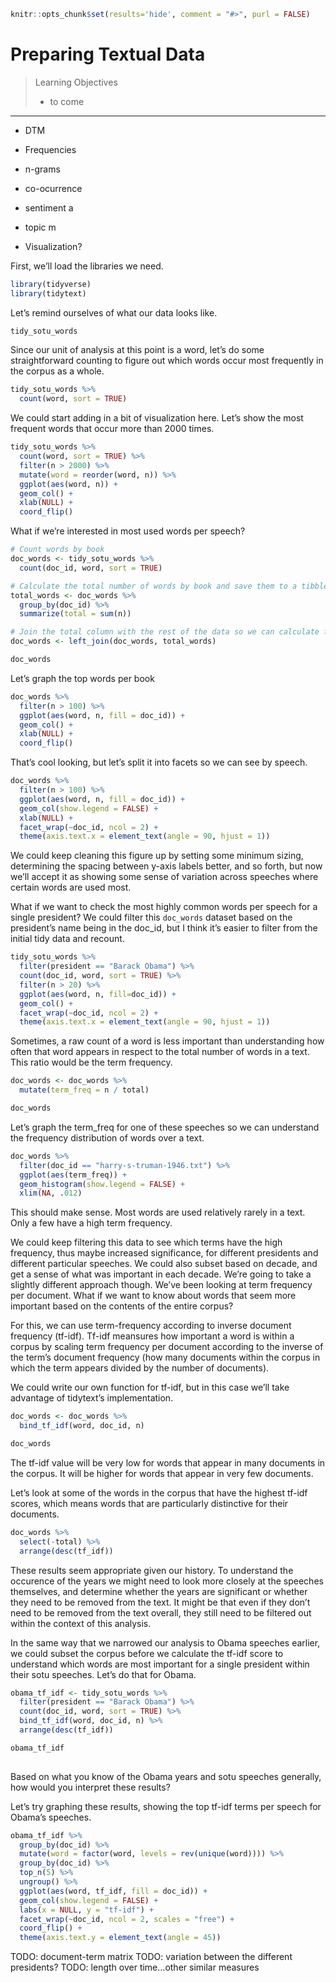```r
knitr::opts_chunk$set(results='hide', comment = "#>", purl = FALSE)
```

# Preparing Textual Data {#textprep}


> Learning Objectives
>
> - to come

------------

- DTM

- Frequencies

- n-grams

- co-ocurrence

- sentiment a

- topic m

- Visualization?

First, we'll load the libraries we need. 

```r
library(tidyverse)
library(tidytext)
```

Let's remind ourselves of what our data looks like. 

```r
tidy_sotu_words
```

Since our unit of analysis at this point is a word, let's do some straightforward counting to figure out which words occur most frequently in the corpus as a whole. 

```r
tidy_sotu_words %>%
  count(word, sort = TRUE)
```

We could start adding in a bit of visualization here. Let's show the most frequent words that occur more than 2000 times. 

```r
tidy_sotu_words %>%
  count(word, sort = TRUE) %>%
  filter(n > 2000) %>%
  mutate(word = reorder(word, n)) %>%
  ggplot(aes(word, n)) +
  geom_col() +
  xlab(NULL) +
  coord_flip()

```

What if we're interested in most used words per speech?

```r
# Count words by book
doc_words <- tidy_sotu_words %>%
  count(doc_id, word, sort = TRUE)

# Calculate the total number of words by book and save them to a tibble
total_words <- doc_words %>%
  group_by(doc_id) %>%
  summarize(total = sum(n))

# Join the total column with the rest of the data so we can calculate frequency
doc_words <- left_join(doc_words, total_words)

doc_words 
```

Let's graph the top words per book

```r
doc_words %>% 
  filter(n > 100) %>%
  ggplot(aes(word, n, fill = doc_id)) +
  geom_col() + 
  xlab(NULL) +
  coord_flip()
```

That's cool looking, but let's split it into facets so we can see by speech. 

```r
doc_words %>% 
  filter(n > 100) %>%
  ggplot(aes(word, n, fill = doc_id)) +
  geom_col(show.legend = FALSE) + 
  xlab(NULL) +
  facet_wrap(~doc_id, ncol = 2) + 
  theme(axis.text.x = element_text(angle = 90, hjust = 1))
```

We could keep cleaning this figure up by setting some minimum sizing, determining the spacing between y-axis labels better, and so forth, but now we'll accept it as showing some sense of variation across speeches where certain words are used most. 

What if we want to check the most highly common words per speech for a single president? We could filter this `doc_words` dataset based on the president's name being in the doc_id, but I think it's easier to filter from the initial tidy data and recount. 

```r
tidy_sotu_words %>%
  filter(president == "Barack Obama") %>%
  count(doc_id, word, sort = TRUE) %>%
  filter(n > 20) %>%
  ggplot(aes(word, n, fill=doc_id)) +
  geom_col() +
  facet_wrap(~doc_id, ncol = 2) + 
  theme(axis.text.x = element_text(angle = 90, hjust = 1))
```


Sometimes, a raw count of a word is less important than understanding how often that word appears in respect to the total number of words in a text. This ratio would be the term frequency. 

```r
doc_words <- doc_words %>%
  mutate(term_freq = n / total)

doc_words 
```

Let's graph the term_freq for one of these speeches so we can understand the frequency distribution of words over a text.

```r
doc_words %>%
  filter(doc_id == "harry-s-truman-1946.txt") %>%
  ggplot(aes(term_freq)) +
  geom_histogram(show.legend = FALSE) +
  xlim(NA, .012)
```
This should make sense. Most words are used relatively rarely in a text. Only a few have a high term frequency. 

We could keep filtering this data to see which terms have the high frequency, thus maybe increased significance, for different presidents and different particular speeches. We could also subset based on decade, and get a sense of what was important in each decade. We're going to take a slightly different approach though. We've been looking at term frequency per document. What if we want to know about words that seem more important based on the contents of the entire corpus?

For this, we can use term-frequency according to inverse document frequency (tf-idf). Tf-idf meansures how important a word is within a corpus by scaling term frequency per document according to the inverse of the term's document frequency (how many documents within the corpus in which the term appears divided by the number of documents). 

We could write our own function for tf-idf, but in this case we'll take advantage of tidytext's implementation. 

```r
doc_words <- doc_words %>%
  bind_tf_idf(word, doc_id, n)

doc_words
```

The tf-idf value will be very low for words that appear in many documents in the corpus. It will be higher for words that appear in very few documents. 

Let's look at some of the words in the corpus that have the highest tf-idf scores, which means words that are particularly distinctive for their documents. 

```r
doc_words %>%
  select(-total) %>%
  arrange(desc(tf_idf))


```

These results seem appropriate given our history. To understand the occurence of the years we might need to look more closely at the speeches themselves, and determine whether the years are significant or whether they need to be removed from the text. It might be that even if they don't need to be removed from the text overall, they still need to be filtered out within the context of this analysis. 

In the same way that we narrowed our analysis to Obama speeches earlier, we could subset the corpus before we calculate the tf-idf score to understand which words are most important for a single president within their sotu speeches. Let's do that for Obama. 

```r
obama_tf_idf <- tidy_sotu_words %>%
  filter(president == "Barack Obama") %>%
  count(doc_id, word, sort = TRUE) %>%
  bind_tf_idf(word, doc_id, n) %>%
  arrange(desc(tf_idf))

obama_tf_idf
  
```

Based on what you know of the Obama years and sotu speeches generally, how would you interpret these results?

Let's try graphing these results, showing the top tf-idf terms per speech for Obama's speeches. 

```r
obama_tf_idf %>%
  group_by(doc_id) %>%
  mutate(word = factor(word, levels = rev(unique(word)))) %>% 
  group_by(doc_id) %>% 
  top_n(5) %>% 
  ungroup() %>%
  ggplot(aes(word, tf_idf, fill = doc_id)) +
  geom_col(show.legend = FALSE) +
  labs(x = NULL, y = "tf-idf") +
  facet_wrap(~doc_id, ncol = 2, scales = "free") +
  coord_flip() + 
  theme(axis.text.y = element_text(angle = 45)) 
```


TODO: document-term matrix
TODO: variation between the different presidents?
TODO: length over time...other similar measures


